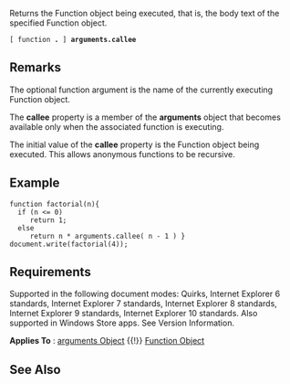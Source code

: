 Returns the Function object being executed, that is, the body text of the specified Function object.

 [ function '''.''' ] '''arguments.callee'''

==Remarks==
The optional function argument is the name of the currently executing Function object.

The '''callee''' property is a member of the '''arguments''' object that becomes available only when the associated function is executing.

The initial value of the '''callee''' property is the Function object being executed. This allows anonymous functions to be recursive.


==Example==
 function factorial(n){
   if (n &lt;= 0)
      return 1;
   else
      return n * arguments.callee( n - 1 ) }
 document.write(factorial(4));

==Requirements==
Supported in the following document modes: Quirks, Internet Explorer 6 standards, Internet Explorer 7 standards, Internet Explorer 8 standards, Internet Explorer 9 standards, Internet Explorer 10 standards. Also supported in Windows Store apps. See Version Information.

'''Applies To''' : [[arguments|arguments Object]] {{!}} [[Function|Function Object]]


==See Also==

              
